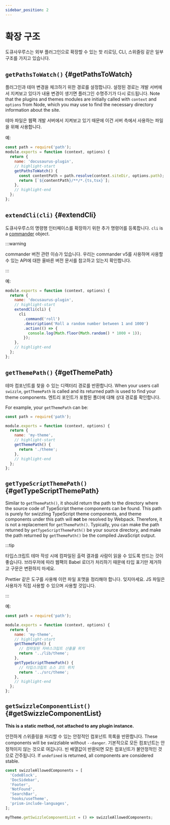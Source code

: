 ```yaml
---
sidebar_position: 2
---
```


# 확장 구조

도큐사우루스는 외부 플러그인으로 확장할 수 있는 핫 리로딩, CLI, 스위즐링 같은 일부 구조를 가지고 있습니다.

## `getPathsToWatch()` {#getPathsToWatch}

플러그인과 테마 변경을 체크하기 위한 경로를 설정합니다. 설정된 경로는 개발 서버에서 지켜보고 있다가 내용 변경이 생기면 플러그인 수명주기가 다시 로드됩니다. Note that the plugins and themes modules are initially called with `context` and `options` from Node, which you may use to find the necessary directory information about the site.

테마 파일은 웹팩 개발 서버에서 지켜보고 있기 때문에 이건 서버 측에서 사용하는 파일을 위해 사용합니다.

예:

```js title="docusaurus-plugin/src/index.js"
const path = require('path');
module.exports = function (context, options) {
  return {
    name: 'docusaurus-plugin',
    // highlight-start
    getPathsToWatch() {
      const contentPath = path.resolve(context.siteDir, options.path);
      return [`${contentPath}/**/*.{ts,tsx}`];
    },
    // highlight-end
  };
};
```

## `extendCli(cli)` {#extendCli}

도큐사우루스의 명령행 인터페이스를 확장하기 위한 추가 명령어를 등록합니다. `cli` is a [commander](https://www.npmjs.com/package/commander/v/5.1.0) object.

:::warning

commander 버전 관련 이슈가 있습니다. 우리는 commander v5를 사용하며 사용할 수 있는 API에 대한 올바른 버전 문서를 참고하고 있는지 확인합니다.

:::

예:

```js title="docusaurus-plugin/src/index.js"
module.exports = function (context, options) {
  return {
    name: 'docusaurus-plugin',
    // highlight-start
    extendCli(cli) {
      cli
        .command('roll')
        .description('Roll a random number between 1 and 1000')
        .action(() => {
          console.log(Math.floor(Math.random() * 1000 + 1));
        });
    },
    // highlight-end
  };
};
```

## `getThemePath()` {#getThemePath}

테마 컴포넌트를 찾을 수 있는 디렉터리 경로를 반환합니다. When your users call `swizzle`, `getThemePath` is called and its returned path is used to find your theme components. 엔트리 포인트가 포함된 폴더에 대해 상대 경로를 확인합니다.

For example, your `getThemePath` can be:

```js title="my-theme/src/index.js"
const path = require('path');

module.exports = function (context, options) {
  return {
    name: 'my-theme',
    // highlight-start
    getThemePath() {
      return './theme';
    },
    // highlight-end
  };
};
```

## `getTypeScriptThemePath()` {#getTypeScriptThemePath}

Similar to `getThemePath()`, it should return the path to the directory where the source code of TypeScript theme components can be found. This path is purely for swizzling TypeScript theme components, and theme components under this path will **not** be resolved by Webpack. Therefore, it is not a replacement for `getThemePath()`. Typically, you can make the path returned by `getTypeScriptThemePath()` be your source directory, and make the path returned by `getThemePath()` be the compiled JavaScript output.

:::tip

타입스크립트 테마 작성 시에 컴파일된 출력 결과를 사람이 읽을 수 있도록 만드는 것이 좋습니다. 브라우저에 따라 웹팩의 Babel 로더가 처리하기 때문에 타입 표기만 제거하고 구문은 변환하지 마세요.

Prettier 같은 도구를 사용해 이런 파일 포맷을 정리해야 합니다. 잊지마세요. JS 파일은 사용자가 직접 사용할 수 있으며 사용할 것입니다.

:::

예:

```js title="my-theme/src/index.js"
const path = require('path');

module.exports = function (context, options) {
  return {
    name: 'my-theme',
    // highlight-start
    getThemePath() {
      // 컴파일된 자바스크립트 산출물 위치
      return '../lib/theme';
    },
    getTypeScriptThemePath() {
      // 타입스크립트 소스 코드 위치
      return '../src/theme';
    },
    // highlight-end
  };
};
```

## `getSwizzleComponentList()` {#getSwizzleComponentList}

**This is a static method, not attached to any plugin instance.**

안전하게 스위즐링을 처리할 수 있는 안정적인 컴포넌트 목록을 반환합니다. These components will be swizzlable without `--danger`. 기본적으로 모든 컴포넌트는 안정적이지 않는 것으로 여깁니다. 빈 배열값이 반환되면 모든 컴포넌트가 불안정적인 것으로 간주됩니다. If `undefined` is returned, all components are considered stable.

```js title="my-theme/src/index.js"
const swizzleAllowedComponents = [
  'CodeBlock',
  'DocSidebar',
  'Footer',
  'NotFound',
  'SearchBar',
  'hooks/useTheme',
  'prism-include-languages',
];

myTheme.getSwizzleComponentList = () => swizzleAllowedComponents;
```
